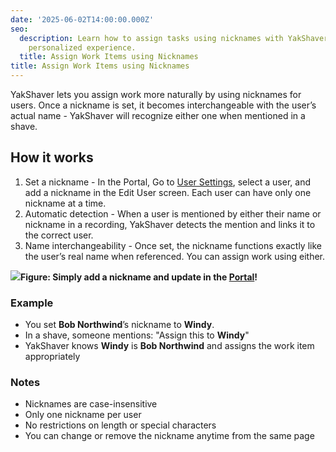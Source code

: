 ```yaml
---
date: '2025-06-02T14:00:00.000Z'
seo:
  description: Learn how to assign tasks using nicknames with YakShaver for a more
    personalized experience.
  title: Assign Work Items using Nicknames
title: Assign Work Items using Nicknames
---
```

YakShaver lets you assign work more naturally by using nicknames for users. Once a nickname is set, it becomes interchangeable with the user’s actual name - YakShaver will recognize either one when mentioned in a shave.

## How it works

1. Set a nickname - In the Portal, Go to [User Settings](https://portal.yakshaver.ai/settings/users), select a user, and add a nickname in the Edit User screen. Each user can have only one nickname at a time.
2. Automatic detection - When a user is mentioned by either their name or nickname in a recording, YakShaver detects the mention and links it to the correct user.
3. Name interchangeability - Once set, the nickname functions exactly like the user’s real name when referenced. You can assign work using either.

![](/YakShaver/Docs/Edit-Nickname.png)**Figure: Simply add a nickname and update in the [Portal](https://portal.yakshaver.ai)!**

### Example

* You set **Bob Northwind**’s nickname to **Windy**.
* In a shave, someone mentions: "Assign this to **Windy**"
* YakShaver knows **Windy** is **Bob Northwind** and assigns the work item appropriately

### Notes

* Nicknames are case-insensitive
* Only one nickname per user
* No restrictions on length or special characters
* You can change or remove the nickname anytime from the same page